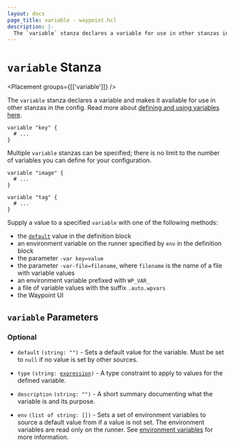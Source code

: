 ```yaml
---
layout: docs
page_title: variable - waypoint.hcl
description: |-
  The `variable` stanza declares a variable for use in other stanzas in the config.
---
```


# `variable` Stanza

<Placement groups={[['variable']]} />

The `variable` stanza declares a variable and makes it available for use in
other stanzas in the config. Read more about
[defining and using variables here](/docs/waypoint-hcl/variables/input).

```hcl
variable "key" {
  # ...
}
```

Multiple `variable` stanzas can be specified; there is no limit to the number
of variables you can define for your configuration.

```hcl
variable "image" {
  # ...
}

variable "tag" {
  # ...
}
```

Supply a value to a specified `variable` with one of the following methods:

- the [`default`][inpage-default] value in the definition block
- an environment variable on the runner specified by `env` in the definition block
- the parameter `-var key=value`
- the parameter `-var-file=filename`, where `filename` is the name of a file
  with variable values
- an environment variable prefixed with `WP_VAR_`
- a file of variable values with the suffix `.auto.wpvars`
- the Waypoint UI

## `variable` Parameters

### Optional

[inpage-default]: #default

- `default` `(string: "")` - Sets a default value for the variable.
  Must be set to `null` if no value is set by other sources.

- `type` <code>(string: [expression][expression])</code> - A type constraint
  to apply to values for the defined variable.

- `description` `(string: "")` - A short summary documenting what the variable
  is and its purpose.

- `env` `(list of string: [])` - Sets a set of environment variables to source
  a default value from if a value is not set. The environment variables are read
  only on the runner. See [environment variables](/docs/waypoint-hcl/variables/input#environment-variables) for more information.

[expression]: /docs/waypoint-hcl/syntax/expressions#types-and-values 'Expressions: Types and Values'

